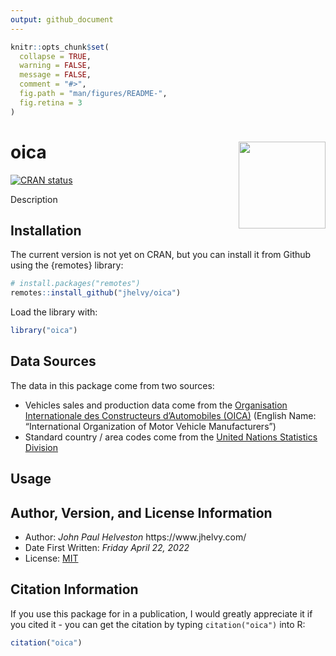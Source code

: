 ```yaml
---
output: github_document
---
```


<!-- README.md is generated from README.Rmd. Please edit that file -->

```r
knitr::opts_chunk$set(
  collapse = TRUE,
  warning = FALSE,
  message = FALSE,
  comment = "#>",
  fig.path = "man/figures/README-",
  fig.retina = 3
)
```

# oica <a href='https://jhelvy.github.io/oica/'><img src='man/figures/logo.png' align="right" style="height:139px;"/></a>

<!-- badges: start -->
[![CRAN
status](https://www.r-pkg.org/badges/version/oica)](https://CRAN.R-project.org/package=oica)
<!-- badges: end -->

Description

## Installation

The current version is not yet on CRAN, but you can install it from
Github using the {remotes} library:

```r
# install.packages("remotes")
remotes::install_github("jhelvy/oica")
```

Load the library with:

```r
library("oica")
```

## Data Sources

The data in this package come from two sources:

- Vehicles sales and production data come from the [Organisation Internationale des Constructeurs d'Automobiles (OICA)](https://www.oica.net/) (English Name: "International Organization of Motor Vehicle Manufacturers")
- Standard country / area codes come from the [United Nations Statistics Division](https://unstats.un.org/unsd/methodology/m49/overview/)

## Usage



## Author, Version, and License Information

- Author: *John Paul Helveston* https://www.jhelvy.com/
- Date First Written: *Friday April 22, 2022*
- License: [MIT](https://github.com/jhelvy/oica/blob/master/LICENSE.md)

## Citation Information

If you use this package for in a publication, I would greatly appreciate it if you cited it - you can get the citation by typing `citation("oica")` into R:

```r
citation("oica")
```
